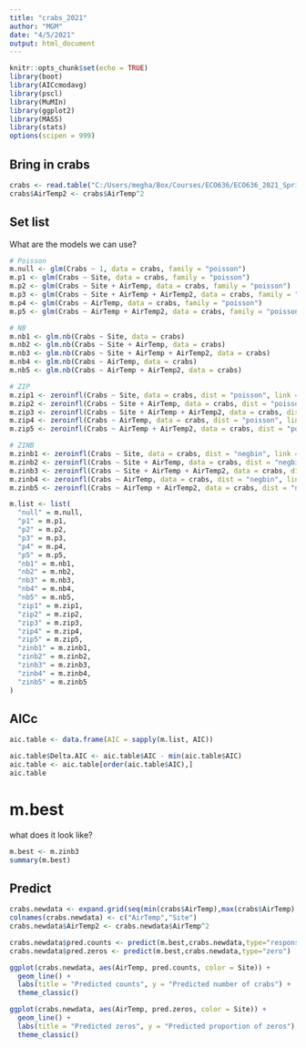 ---
title: "crabs_2021"
author: "MGM"
date: "4/5/2021"
output: html_document
---

```{r setup, include=FALSE}
knitr::opts_chunk$set(echo = TRUE)
library(boot)
library(AICcmodavg)
library(pscl)
library(MuMIn)
library(ggplot2)
library(MASS)
library(stats)
options(scipen = 999)
```

## Bring in crabs

```{r crabs}
crabs <- read.table("C:/Users/megha/Box/Courses/ECO636/ECO636_2021_Spring/Lectures/Chris/08. Generalized linear models - Count data/1. Poisson glm/crabs.txt", header = T)
crabs$AirTemp2 <- crabs$AirTemp^2
```

## Set list

What are the models we can use?
```{r fitlist, echo=FALSE}
# Poisson
m.null <- glm(Crabs ~ 1, data = crabs, family = "poisson")
m.p1 <- glm(Crabs ~ Site, data = crabs, family = "poisson")
m.p2 <- glm(Crabs ~ Site + AirTemp, data = crabs, family = "poisson")
m.p3 <- glm(Crabs ~ Site + AirTemp + AirTemp2, data = crabs, family = "poisson")
m.p4 <- glm(Crabs ~ AirTemp, data = crabs, family = "poisson")
m.p5 <- glm(Crabs ~ AirTemp + AirTemp2, data = crabs, family = "poisson")

# NB
m.nb1 <- glm.nb(Crabs ~ Site, data = crabs)
m.nb2 <- glm.nb(Crabs ~ Site + AirTemp, data = crabs)
m.nb3 <- glm.nb(Crabs ~ Site + AirTemp + AirTemp2, data = crabs)
m.nb4 <- glm.nb(Crabs ~ AirTemp, data = crabs)
m.nb5 <- glm.nb(Crabs ~ AirTemp + AirTemp2, data = crabs)

# ZIP
m.zip1 <- zeroinfl(Crabs ~ Site, data = crabs, dist = "poisson", link = "logit")
m.zip2 <- zeroinfl(Crabs ~ Site + AirTemp, data = crabs, dist = "poisson", link = "logit")
m.zip3 <- zeroinfl(Crabs ~ Site + AirTemp + AirTemp2, data = crabs, dist = "poisson", link = "logit")
m.zip4 <- zeroinfl(Crabs ~ AirTemp, data = crabs, dist = "poisson", link = "logit")
m.zip5 <- zeroinfl(Crabs ~ AirTemp + AirTemp2, data = crabs, dist = "poisson", link = "logit")

# ZINB
m.zinb1 <- zeroinfl(Crabs ~ Site, data = crabs, dist = "negbin", link = "logit")
m.zinb2 <- zeroinfl(Crabs ~ Site + AirTemp, data = crabs, dist = "negbin", link = "logit")
m.zinb3 <- zeroinfl(Crabs ~ Site + AirTemp + AirTemp2, data = crabs, dist = "negbin", link = "logit")
m.zinb4 <- zeroinfl(Crabs ~ AirTemp, data = crabs, dist = "negbin", link = "logit")
m.zinb5 <- zeroinfl(Crabs ~ AirTemp + AirTemp2, data = crabs, dist = "negbin", link = "logit")

m.list <- list(
  "null" = m.null,
  "p1" = m.p1,
  "p2" = m.p2,
  "p3" = m.p3,
  "p4" = m.p4,
  "p5" = m.p5,
  "nb1" = m.nb1,
  "nb2" = m.nb2,
  "nb3" = m.nb3,
  "nb4" = m.nb4,
  "nb5" = m.nb5,
  "zip1" = m.zip1,
  "zip2" = m.zip2,
  "zip3" = m.zip3,
  "zip4" = m.zip4,
  "zip5" = m.zip5,
  "zinb1" = m.zinb1,
  "zinb2" = m.zinb2,
  "zinb3" = m.zinb3,
  "zinb4" = m.zinb4,
  "zinb5" = m.zinb5
)
```

## AICc
```{r AICc}
aic.table <- data.frame(AIC = sapply(m.list, AIC))

aic.table$Delta.AIC <- aic.table$AIC - min(aic.table$AIC)
aic.table <- aic.table[order(aic.table$AIC),]
aic.table
```

# m.best
what does it look like?
```{r best}
m.best <- m.zinb3
summary(m.best)
```


## Predict
```{r predict}
crabs.newdata <- expand.grid(seq(min(crabs$AirTemp),max(crabs$AirTemp),0.1), levels(crabs$Site))
colnames(crabs.newdata) <- c("AirTemp","Site")
crabs.newdata$AirTemp2 <- crabs.newdata$AirTemp^2

crabs.newdata$pred.counts <- predict(m.best,crabs.newdata,type="response")
crabs.newdata$pred.zeros <- predict(m.best,crabs.newdata,type="zero")

ggplot(crabs.newdata, aes(AirTemp, pred.counts, color = Site)) +
  geom_line() +
  labs(title = "Predicted counts", y = "Predicted number of crabs") +
  theme_classic()

ggplot(crabs.newdata, aes(AirTemp, pred.zeros, color = Site)) +
  geom_line() +
  labs(title = "Predicted zeros", y = "Predicted proportion of zeros") +
  theme_classic()
```



